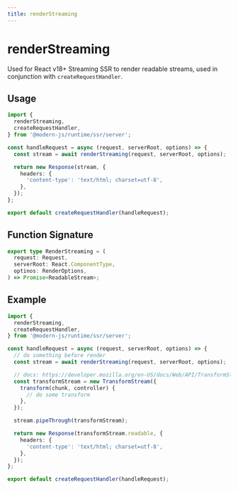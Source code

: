 ```yaml
---
title: renderStreaming
---
```


# renderStreaming

Used for React v18+ Streaming SSR to render readable streams, used in conjunction with `createRequestHandler`.

## Usage

```ts title="src/entry.server.tsx"
import {
  renderStreaming,
  createRequestHandler,
} from '@modern-js/runtime/ssr/server';

const handleRequest = async (request, serverRoot, options) => {
  const stream = await renderStreaming(request, serverRoot, options);

  return new Response(stream, {
    headers: {
      'content-type': 'text/html; charset=utf-8',
    },
  });
};

export default createRequestHandler(handleRequest);
```

## Function Signature

```ts
export type RenderStreaming = (
  request: Request,
  serverRoot: React.ComponentType,
  optinos: RenderOptions,
) => Promise<ReadableStream>;
```

## Example

```ts title="src/entry.server.tsx"
import {
  renderStreaming,
  createRequestHandler,
} from '@modern-js/runtime/ssr/server';

const handleRequest = async (request, serverRoot, options) => {
  // do something before render
  const stream = await renderStreaming(request, serverRoot, options);

  // docs: https://developer.mozilla.org/en-US/docs/Web/API/TransformStream
  const transformStream = new TransformStream({
    transform(chunk, controller) {
      // do some transform
    },
  });

  stream.pipeThrough(transformStream);

  return new Response(transformStream.readable, {
    headers: {
      'content-type': 'text/html; charset=utf-8',
    },
  });
};

export default createRequestHandler(handleRequest);
```
